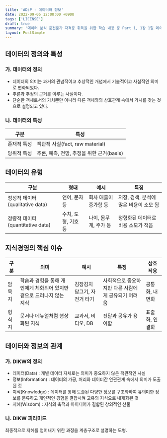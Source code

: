 ```yaml
---
title: 'ADsP - 데이터와 정보'
date: 2022-09-05 12:00:00 +0900
tags: ['LICENSE']
draft: true
summary: '데이터 분석 준전문가 자격증 취득을 위한 학습 내용 중 Part 1, 1장 1절 데이터와 정보 챕터 정리 내용'
layout: PostSimple
---
```


## 데이터의 정의와 특성

### 가. 데이터의 정의

- 데이터의 의미는 과거의 관념적이고 추상적인 개념에서 기술적이고 사실적인 의미로 변화되었다.
- 추론과 추정의 근거를 이루는 사실이다.
- 단순한 객체로서의 가치뿐만 아니라 다른 객체와의 상호관계 속에서 가치를 갖는 것으로 설명되고 있다.

### 나. 데이터의 특성

|구분|특성|
|---|---|
|존재적 특성|객관적 사실(fact, raw material)|
|당위적 특성|추론, 예측, 전망, 추정을 위한 근거(basis)|

## 데이터의 유형

|구분|형태|예시|특징|
|---|---|---|---|
|정성적 데이터(qualitative data)|언어, 문자 등|회사 매출이 증가함 등|저장, 검색, 분석에 많은 비용이 소모 됨|
|정량적 데이터(quantitative data)|수치, 도형, 기호 등|나이, 몸무게, 주가 등|정형화된 데이터로 비용 소모가 적음|
## 지식경영의 핵심 이슈

|구분|의미|예시|특징|상호작용|
|---|---|---|---|---|
|암묵지|학습과 경험을 통해 개인에게 체화되어 있지만 겉으로 드러나지 않는 지식|김장김치 담그기, 자전거 타기|사회적으로 중요하지만 다른 사람에게 공유되기 어려움|공통화, 내면화|
|형식지|문서나 메뉴얼처럼 형상화된 지식|교과서, 비디오, DB|전달과 공유가 용이함|표출화, 연결화|

## 데이터와 정보의 관계

### 가. DIKW의 정의

- 데이터(Data) : 개별 데이터 자체로는 의미가 중요하지 않은 객관적인 사실
- 정보(Information) : 데이터의 가공, 처리와 데이터간 연관관계 속에서 의미가 도출된 것
- 지식(Knowledge) : 데이터를 통해 도출된 다양한 정보를 구조화하여 유의미한 정보를 분류하고 개인적인 경험을 결합시켜 고유의 지식으로 내재화된 것
- 지혜(Wisdom) : 지식의 축적과 아이디어가 결합된 창의적인 산물

### 나. DIKW 피라미드

최종적으로 지혜를 얻어내기 위한 과정을 계층구조로 설명하는 모형.